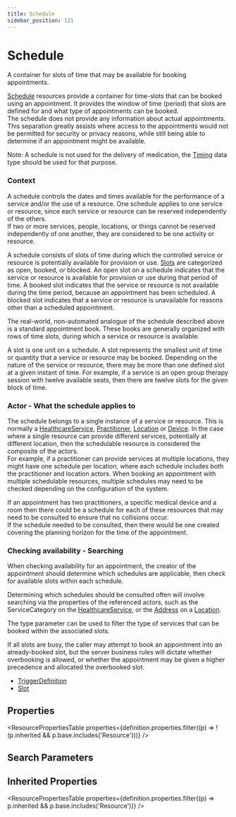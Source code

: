```yaml
---
title: Schedule
sidebar_position: 121
---
```


# Schedule

A container for slots of time that may be available for booking appointments.

  <Tabs queryString="intro-section">
  <TabItem value="usage" label="Usage" default>
    <div> <a name="scope"></a>      <p>    <a href="/docs/api/fhir/resources/schedule">Schedule</a> resources provide a container for time-slots that can be booked using an appointment.    It provides the window of time (period) that slots are defined for and what type of appointments can be booked.<br/>    The schedule does not provide any information about actual appointments. This separation greatly assists where    access to the appointments would not be permitted for security or privacy reasons, while still being able    to determine if an appointment might be available.   </p>     <p>       Note: A schedule is not used for the delivery of medication, the <a href="https://www.hl7.org/fhir//api/fhir/datatypes/timing">Timing</a> data type should be used for that purpose.     </p>    <h3 class="self-link-parent">     Context    <a href="https://www.hl7.org/fhir/schedule.html#12.12.1.1" title="link to here" class="self-link"></a></h3>     <p>       A schedule controls the dates and times available for the performance of a service       and/or the use of a resource.  One schedule applies to one service or resource, since       each service or resource can be reserved independently of the others.<br/>       If two or more services, people, locations, or things cannot be reserved independently       of one another, they are considered to be one activity or resource.     </p>     <p>       A schedule consists of slots of time during which the controlled service or resource is potentially available    for provision or use.  <a href="/docs/api/fhir/resources/slot">Slots</a> are categorized as open, booked, or blocked.  An open slot    on a schedule indicates that the service or resource is available for provision or use    during that period of time.  A booked slot indicates that the service or resource is not    available during the time period, because an appointment has been scheduled.  A blocked    slot indicates that a service or resource is unavailable for reasons other than a scheduled    appointment.   </p>   <p>    The real-world, non-automated analogue of the schedule described above is a standard    appointment book.  These books are generally organized with rows of time slots, during    which a service or resource is available.   </p>   <p>    A slot is one unit on a schedule.  A slot represents the smallest unit of time or quantity    that a service or resource may be booked.  Depending on the nature of the service or    resource, there may be more than one defined slot at a given instant of time.    For example, if a service is an open group therapy session with twelve available seats,    then there are twelve slots for the given block of time.   </p>    <h3 class="self-link-parent"> Actor - What the schedule applies to <a href="https://www.hl7.org/fhir/schedule.html#12.12.1.2" title="link to here" class="self-link"></a></h3>   <p>    The schedule belongs to a single instance of a service or resource. This is normally a <a href="/docs/api/fhir/resources/healthcareservice">HealthcareService</a>,     <a href="/docs/api/fhir/resources/practitioner">Practitioner</a>, <a href="/docs/api/fhir/resources/location">Location</a> or <a href="/docs/api/fhir/resources/device">Device</a>.  In the case where a single resource can provide     different services, potentially at different location, then the schedulable resource is considered the composite     of the actors.  <br/>    For example, if a practitioner can provide services at multiple locations, they might have one schedule per location,    where each schedule includes both the practitioner and location actors.          When booking an appointment with multiple schedulable resources, multiple schedules may need to be checked     depending on the configuration of the system.   </p>   <p>    If an appointment has two practitioners, a specific medical device and a room then there could be a schedule for    each of these resources that may need to be consulted to ensure that no collisions occur.<br/>    If the schedule needed to be consulted, then there would be one created covering the planning horizon for the    time of the appointment.   </p>    <h3 class="self-link-parent"> Checking availability - Searching <a href="https://www.hl7.org/fhir/schedule.html#12.12.1.3" title="link to here" class="self-link"></a></h3>   <p>    When checking availability for an appointment, the creator of the appointment should determine    which schedules are applicable, then check for available slots within each schedule.   </p>   <p>    Determining which schedules should be consulted often will involve searching via the properties of the referenced actors,     such as the ServiceCategory on the <a href="/docs/api/fhir/resources/healthcareservice">HealthcareService</a>, or the <a href="/docs/api/fhir/datatypes/address">Address</a> on a <a href="/docs/api/fhir/resources/location">Location</a>.   </p>   <p>    The type parameter can be used to filter the type of services that can be booked within the associated slots.    <br/>   </p>   <p>    If all slots are busy, the caller may attempt to book an appointment into an already-booked slot, but the server business rules    will dictate whether overbooking is allowed, or whether the appointment may be given a higher precedence and allocated     the overbooked slot.   </p>  </div>
    </TabItem>
  
  
  <TabItem value="referencedBy" label="Referenced By">
    <ul><li><a href="https://www.hl7.org/fhir/metadatatypes.html#TriggerDefinition">TriggerDefinition</a></li>
<li><a href="/docs/api/fhir/resources/slot">Slot</a></li></ul>
    </TabItem>
</Tabs>


## Properties

<ResourcePropertiesTable properties={definition.properties.filter((p) => !(p.inherited && p.base.includes('Resource')))} />

## Search Parameters

<SearchParamsTable searchParams={definition.searchParameters} />

## Inherited Properties

<ResourcePropertiesTable properties={definition.properties.filter((p) => p.inherited && p.base.includes('Resource'))} />


